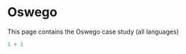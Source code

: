 # Oswego {#sec-oswego}

This page contains the Oswego case study (all languages)

```r
1 + 1
```




